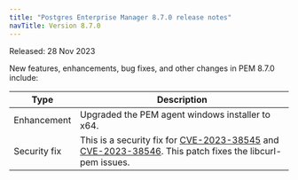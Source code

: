 ```yaml
---
title: "Postgres Enterprise Manager 8.7.0 release notes"
navTitle: Version 8.7.0
---
```


Released: 28 Nov 2023

New features, enhancements, bug fixes, and other changes in PEM 8.7.0 include:

|       Type        |                                                                                                 Description                                                                                                  |
| ----------------- | ------------------------------------------------------------------------------------------------------------------------------------------------------------------------------------------------------------ |
| Enhancement       | Upgraded the PEM agent windows installer to x64.                                                                                                                                                             |
| Security&nbsp;fix | This is a security fix for [CVE-2023-38545](https://nvd.nist.gov/vuln/detail/CVE-2023-38545) and [CVE-2023-38546](https://nvd.nist.gov/vuln/detail/CVE-2023-38546). This patch fixes the libcurl-pem issues. |
